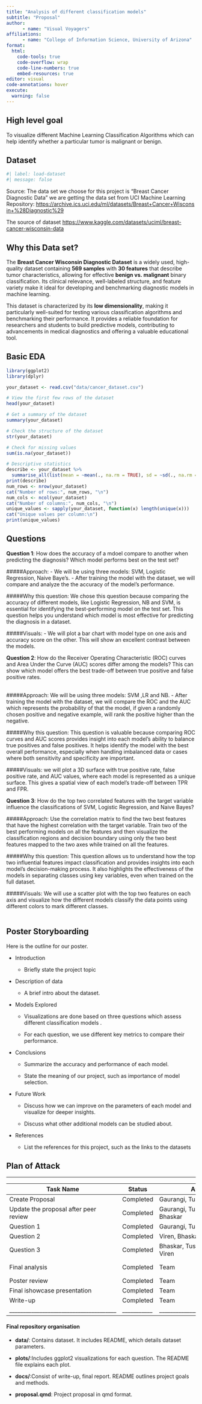 ```yaml
---
title: "Analysis of different classification models"
subtitle: "Proposal"
author: 
      - name: "Visual Voyagers"
affiliations:
      - name: "College of Information Science, University of Arizona" 
format:
  html: 
    code-tools: true
    code-overflow: wrap
    code-line-numbers: true
    embed-resources: true
editor: visual
code-annotations: hover
execute:
  warning: false      
---
```


## High level goal

To visualize different Machine Learning Classification Algorithms which can help identify whether a particular tumor is malignant or benign.

## Dataset

```r
#| label: load-dataset
#| message: false
```

Source: The data set we choose for this project is "Breast Cancer Diagnostic Data" we are getting the data set from UCI Machine Learning Repository: <https://archive.ics.uci.edu/ml/datasets/Breast+Cancer+Wisconsin+%28Diagnostic%29>

The source of dataset <https://www.kaggle.com/datasets/uciml/breast-cancer-wisconsin-data>

## **Why this Data set?**

The **Breast Cancer Wisconsin Diagnostic Dataset** is a widely used, high-quality dataset containing **569 samples** with **30 features** that describe tumor characteristics, allowing for effective **benign vs. malignant** binary classification. Its clinical relevance, well-labeled structure, and feature variety make it ideal for developing and benchmarking diagnostic models in machine learning.

This dataset is characterized by its **low dimensionality**, making it particularly well-suited for testing various classification algorithms and benchmarking their performance. It provides a reliable foundation for researchers and students to build predictive models, contributing to advancements in medical diagnostics and offering a valuable educational tool.

## Basic EDA

```r
library(ggplot2)
library(dplyr)

your_dataset <- read.csv("data/cancer_dataset.csv")

# View the first few rows of the dataset
head(your_dataset)

# Get a summary of the dataset
summary(your_dataset)

# Check the structure of the dataset
str(your_dataset)

# Check for missing values
sum(is.na(your_dataset))

# Descriptive statistics
describe <- your_dataset %>% 
  summarise_all(list(mean = ~mean(., na.rm = TRUE), sd = ~sd(., na.rm = TRUE)))
print(describe)
num_rows <- nrow(your_dataset)
cat("Number of rows:", num_rows, "\n")
num_cols <- ncol(your_dataset)
cat("Number of columns:", num_cols, "\n")
unique_values <- sapply(your_dataset, function(x) length(unique(x)))
cat("Unique values per column:\n")
print(unique_values)
```

## Questions

**Question 1**: How does the accuracy of a mdoel compare to another when predicting the diagnosis? Which model performs best on the test set?

#####Approach: - We will be using three models: SVM, Logistic Regression, Naive Baye's. - After training the model with the dataset, we will compare and analyze the the accuracy of the model’s performance.

#####Why this question: We chose this question because comparing the accuracy of different models, like Logistic Regression, NB and SVM, is essential for identifying the best-performing model on the test set. This question helps you understand which model is most effective for predicting the diagnosis in a dataset.

#####Visuals: - We will plot a bar chart with model type on one axis and accuracy score on the other. This will show an excellent contrast between the models.

**Question 2**: How do the Receiver Operating Characteristic (ROC) curves and Area Under the Curve (AUC) scores differ among the models? This can show which model offers the best trade-off between true positive and false positive rates.

\
#####Approach: We will be using three models: SVM ,LR and NB. - After training the model with the dataset, we will compare the ROC and the AUC which represents the probability of that the model, if given a randomly chosen positive and negative example, will rank the positive higher than the negative.

#####Why this question: This question is valuable because comparing ROC curves and AUC scores provides insight into each model’s ability to balance true positives and false positives. It helps identify the model with the best overall performance, especially when handling imbalanced data or cases where both sensitivity and specificity are important.

#####Visuals: we will plot a 3D surface with true positive rate, false positive rate, and AUC values, where each model is represented as a unique surface. This gives a spatial view of each model’s trade-off between TPR and FPR.

**Question 3**: How do the top two correlated features with the target variable influence the classifications of SVM, Logistic Regression, and Naive Bayes?

#####Approach: Use the correlation matrix to find the two best features that have the highest correlation with the target variable. Train two of the best performing models on all the features and then visualize the classification regions and decision boundary using only the two best features mapped to the two axes while trained on all the features.

#####Why this question: This question allows us to understand how the top two influential features impact classification and provides insights into each model’s decision-making process. It also highlights the effectiveness of the models in separating classes using key variables, even when trained on the full dataset.

#####Visuals: We will use a scatter plot with the top two features on each axis and visualize how the different models classify the data points using different colors to mark different classes.\
\

## Poster Storyboarding

Here is the outline for our poster.

-   Introduction

    -   Briefly state the project topic

-   Description of data

    -   A brief intro about the dataset.

-   Models Explored

    -   Visualizations are done based on three questions which assess different classification models .

    -   For each question, we use different key metrics to compare their performance.

-   Conclusions

    -   Summarize the accuracy and performance of each model.

    -   State the meaning of our project, such as importance of model selection.

-   Future Work

    -   Discuss how we can improve on the parameters of each model and visualize for deeper insights.

    -   Discuss what other additional models can be studied about.

-   References

    -   List the references for this project, such as the links to the datasets

## Plan of Attack

------------------------------------------------------------------------

| Task Name | Status | Assignee | Due | Priority | Summary |
|------------|------------|------------|------------|------------|------------|
| Create Proposal | Completed | Gaurangi, Tushar | 11/12/24 | High | Finish proposal and upload to GitHub repo |
| Update the proposal after peer review | Completed | Gaurangi, Tushar,Viren, Bhaskar | 11/18/24 | high | Revise proposal according to the feedback |
| Question 1 | Completed | Gaurangi, Tushar | 11/19/2024 | High | Finish Q1 |
| Question 2 | Completed | Viren, Bhaskar | 11/22/2024 | High | Finish Q2 |
| Question 3 | Completed | Bhaskar, Tushar, Gaurangi, Viren | 11/23/2024 | High | Finish Q3 |
| Final analysis | Completed | Team | 12/01/24 | High | Finish design poster for ishowcase presentation |
| Poster review | Completed | Team | 12/04/24 | High | Do peer review in class |
| Final ishowcase presentation | Completed | Team | 12/11/24 | High | Do ishowcase presentation |
| Write-up | Completed | Team | 12/13/24 | High | Finish final write up |
| \_\_\_\_\_\_\_\_\_\_\_\_\_\_\_\_\_\_\_\_\_\_\_\_\_\_\_\_\_\_\_\_\_\_\_\_\_\_\_ | \_\_\_\_\_\_\_\_\_\_\_ | \_\_\_\_\_\_\_\_\_\_\_\_\_\_\_\_\_\_\_\_\_\_\_\_\_\_\_\_\_\_\_\_\_ | \_\_\_\_\_\_\_\_\_\_\_\_ | \_\_\_\_\_\_\_\_\_\_ | \_\_\_\_\_\_\_\_\_\_\_\_\_\_\_\_\_\_\_\_\_\_\_\_\_\_\_\_\_\_\_\_\_\_\_\_\_\_\_\_\_\_\_\_\_\_\_\_\_ |

#### Final repository organisation

-   **data/**: Contains dataset. It includes README, which details dataset parameters.

-   **plots/**:Includes ggplot2 visualizations for each question. The README file explains each plot.

-   **docs/**:Consist of write-up, final report. README outlines project goals and methods.

-   **proposal.qmd**: Project proposal in qmd format.
